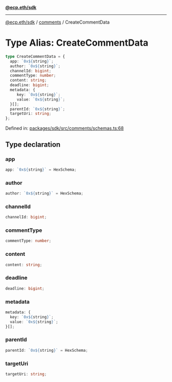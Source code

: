 [**@ecp.eth/sdk**](../../index.mdx)

***

[@ecp.eth/sdk](/sdk-reference/index.mdx) / [comments](/sdk-reference/comments/index.mdx) / CreateCommentData

# Type Alias: CreateCommentData

```ts
type CreateCommentData = {
  app: `0x${string}`;
  author: `0x${string}`;
  channelId: bigint;
  commentType: number;
  content: string;
  deadline: bigint;
  metadata: {
     key: `0x${string}`;
     value: `0x${string}`;
  }[];
  parentId: `0x${string}`;
  targetUri: string;
};
```

Defined in: [packages/sdk/src/comments/schemas.ts:68](https://github.com/ecp-eth/comments-monorepo/blob/main/packages/sdk/src/comments/schemas.ts#L68)

## Type declaration

### app

```ts
app: `0x${string}` = HexSchema;
```

### author

```ts
author: `0x${string}` = HexSchema;
```

### channelId

```ts
channelId: bigint;
```

### commentType

```ts
commentType: number;
```

### content

```ts
content: string;
```

### deadline

```ts
deadline: bigint;
```

### metadata

```ts
metadata: {
  key: `0x${string}`;
  value: `0x${string}`;
}[];
```

### parentId

```ts
parentId: `0x${string}` = HexSchema;
```

### targetUri

```ts
targetUri: string;
```
